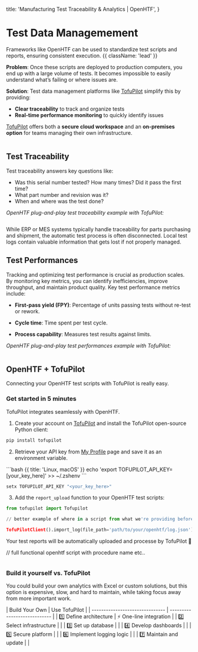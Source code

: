   title: 'Manufacturing Test Traceability & Analytics | OpenHTF',
}

# Test Data Managemement

Frameworks like OpenHTF can be used to standardize test scripts and reports, ensuring consistent execution. {{ className: 'lead' }}

**Problem**: Once these scripts are deployed to production computers, you end up with a large volume of tests. It becomes impossible to easily understand what’s failing or where issues are.

**Solution**: Test data management platforms like [TofuPilot](https://tofupilot.com) simplify this by providing:

- **Clear traceability** to track and organize tests
- **Real-time performance monitoring** to quickly identify issues

[TofuPilot](https://tofupilot.com) offers both a **secure cloud workspace** and an **on-premises option** for teams managing their own infrastructure.

<Image
  srcLight="/tofupilot-landing-page-light.png"
  srcDark="/tofupilot-landing-page-dark.png"
/>

## Test Traceability

Test traceability answers key questions like:

- Was this serial number tested? How many times? Did it pass the first time?
- What part number and revision was it?
- When and where was the test done?

_OpenHTF plug-and-play test traceability example with TofuPilot:_

<Image
  srcLight="/tofupilot-traceability-light.png"
  srcDark="/tofupilot-traceability-dark.png"
/>

While ERP or MES systems typically handle traceability for parts purchasing and shipment, the automatic test process is often disconnected. Local test logs contain valuable information that gets lost if not properly managed.

## Test Performances

Tracking and optimizing test performance is crucial as production scales. By monitoring key metrics, you can identify inefficiencies, improve throughput, and maintain product quality. Key test performance metrics include:

- **First-pass yield (FPY)**: Percentage of units passing tests without re-test or rework.

- **Cycle time**: Time spent per test cycle.

- **Process capability**: Measures test results against limits.

_OpenHTF plug-and-play test performances example with TofuPilot:_

<Image
  srcLight="/tofupilot-analytics-light.png"
  srcDark="/tofupilot-analytics-dark.png"
/>

## OpenHTF + TofuPilot

Connecting your OpenHTF test scripts with TofuPilot is really easy.

### Get started in 5 minutes

TofuPilot integrates seamlessly with OpenHTF.

1. Create your account on [TofuPilot](https://tofupilot.com) and install the TofuPilot open-source Python client:

```bash
pip install tofupilot
```

2. Retrieve your API key from [My Profile](/user-management#api-key) page and save it as an environment variable.

<CodeGroup>
```bash {{ title: 'Linux, macOS' }}
echo 'export TOFUPILOT_API_KEY=[your_key_here]' >> ~/.zshenv
```

```bash {{ title: 'Windows' }}
setx TOFUPILOT_API_KEY "<your_key_here>"
```

</CodeGroup>

3. Add the `report_upload` function to your OpenHTF test scripts:

```python
from tofupilot import Tofupilot

// better example of where in a script from what we're providing before

TofuPilotClient().import_log(file_path='path/to/your/openhtf/log.json')
```

Your test reports will be automatically uploaded and processe by TofuPilot 🚀

// full functional openhtf script with procedure name etc..

<Image
  srcLight="/tofupilot-analytics-light.png"
  srcDark="/tofupilot-analytics-dark.png"
/>

### Build it yourself vs. TofuPilot

You could build your own analytics with Excel or custom solutions, but this option is expensive, slow, and hard to maintain, while taking focus away from more important work.

<Row>
  <Col>
| Build Your Own                  | Use TofuPilot                |
| ------------------------------- | ---------------------------- |
| 1️⃣ Define architecture          | ⚡ One-line integration       |
| 2️⃣ Select infrastructure        | |
| 3️⃣ Set up database              | |
| 4️⃣ Develop dashboards           | |
| 5️⃣ Secure platform              | |
| 6️⃣ Implement logging logic      | |
| 7️⃣ Maintain and update          | |
  </Col>
</Row>
